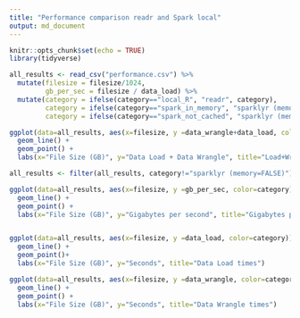 ```yaml
---
title: "Performance comparison readr and Spark local"
output: md_document
---
```



```r
knitr::opts_chunk$set(echo = TRUE)
library(tidyverse)
```

```r
all_results <- read_csv("performance.csv") %>%
  mutate(filesize = filesize/1024,
         gb_per_sec = filesize / data_load) %>%
  mutate(category = ifelse(category=="local_R", "readr", category),
         category = ifelse(category=="spark_in_memory", "sparklyr (memory=TRUE)", category),
         category = ifelse(category=="spark_not_cached", "sparklyr (memory=FALSE)", category))

ggplot(data=all_results, aes(x=filesize, y =data_wrangle+data_load, color=category)) +
  geom_line() +
  geom_point() +
  labs(x="File Size (GB)", y="Data Load + Data Wrangle", title="Load+Wrangle Times")

all_results <- filter(all_results, category!="sparklyr (memory=FALSE)")

ggplot(data=all_results, aes(x=filesize, y =gb_per_sec, color=category)) +
  geom_line() +
  geom_point() +
  labs(x="File Size (GB)", y="Gigabytes per second", title="Gigabytes per second to load")


ggplot(data=all_results, aes(x=filesize, y =data_load, color=category)) +
  geom_line() +
  geom_point()+
  labs(x="File Size (GB)", y="Seconds", title="Data Load times")

ggplot(data=all_results, aes(x=filesize, y =data_wrangle, color=category)) +
  geom_line() +
  geom_point() +
  labs(x="File Size (GB)", y="Seconds", title="Data Wrangle times")


```
